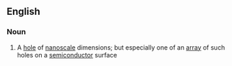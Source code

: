 ==English==

===Noun===
{{en-noun}}

# {{lb|en|physics}} A [[hole]] of [[nanoscale]] dimensions; but especially one of an [[array]] of such holes on a [[semiconductor]] surface